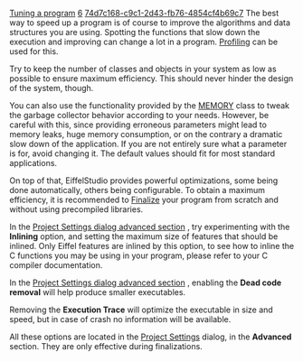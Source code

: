 [[Property:title|Tuning a program]]
[[Property:weight|6]]
[[Property:uuid|74d7c168-c9c1-2d43-fb76-4854cf4b69c7]]
The best way to speed up a program is of course to improve the algorithms and data structures you are using. Spotting the functions that slow down the execution and improving can change a lot in a program. [[Profiling|Profiling]]  can be used for this. 

Try to keep the number of classes and objects in your system as low as possible to ensure maximum efficiency. This should never hinder the design of the system, though.

You can also use the functionality provided by the [[ref:/libraries/base/reference/memory_chart|MEMORY]]  class to tweak the garbage collector behavior according to your needs. However, be careful with this, since providing erroneous parameters might lead to memory leaks, huge memory consumption, or on the contrary a dramatic slow down of the application. If you are not entirely sure what a parameter is for, avoid changing it. The default values should fit for most standard applications. 

On top of that, EiffelStudio provides powerful optimizations, some being done automatically, others being configurable. To obtain a maximum efficiency, it is recommended to [[Generating executables|Finalize]]  your program from scratch and without using precompiled libraries. 

In the [[Advanced Options|Project Settings dialog advanced section]] , try experimenting with the '''Inlining''' option, and setting the maximum size of features that should be inlined. Only Eiffel features are inlined by this option, to see how to inline the C functions you may be using in your program, please refer to your C compiler documentation. 

In the [[Advanced Options|Project Settings dialog advanced section]] , enabling the '''Dead code removal''' will help produce smaller executables. 

Removing the '''Execution Trace''' will optimize the executable in size and speed, but in case of crash no information will be available. 

All these options are located in the [[Advanced Options|Project Settings]]  dialog, in the '''Advanced''' section. They are only effective during finalizations. 

{{seealso|<br/>
[[Profiler wizard: Introduction|Profiler reference]]  }}




